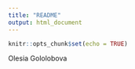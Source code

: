 ```yaml
---
title: "README"
output: html_document
---
```


```r
knitr::opts_chunk$set(echo = TRUE)
```

Olesia Gololobova
